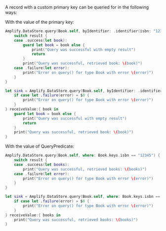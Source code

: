 A record with a custom primary key can be queried for in the following ways:

With the value of the primary key:

<BlockSwitcher>

<Block name="Listener (iOS 11+)">

```swift
Amplify.DataStore.query(Book.self, byIdentifier: .identifier(isbn: "12345")) { result in
    switch result {
    case .success(let book):
        guard let book = book else {
            print("Query was successful with empty result")
            return
        }
        print("Query was successful, retrieved book: \(book)")
    case .failure(let error):
        print("Error on query() for type Book with error \(error)")
    }
}
```

</Block>

<Block name="Combine (iOS 13+)">

```swift
let sink = Amplify.DataStore.query(Book.self, byIdentifier: .identifier(isbn: "12345")).sink {
    if case let .failure(error) = $0 {
        print("Error on query() for type Book with error \(error)")
    }
} receiveValue:{ book in
    guard let book = book else {
        print("Query was successful with empty result")
        return
    }
    print("Query was successful, retrieved book: \(book)")
}
```

</Block>

</BlockSwitcher>

With the value of QueryPredicate:

<BlockSwitcher>

<Block name="Listener (iOS 11+)">

```swift
Amplify.DataStore.query(Book.self, where: Book.keys.isbn == "12345") { result in
    switch result {
    case .success(let books):
        print("Query was successful, retrieved books: \(books)")
    case .failure(let error):
        print("Error on query() for type Book with error \(error)")
    }
}
```

</Block>

<Block name="Combine (iOS 13+)">

```swift
let sink = Amplify.DataStore.query(Book.self, where: Book.keys.isbn == "12345").sink {
    if case let .failure(error) = $0 {
        print("Error on query() for type Book with error \(error)")
    }
} receiveValue:{ books in
    print("Query was successful, retrieved books: \(books)")
}
```

</Block>

</BlockSwitcher>
